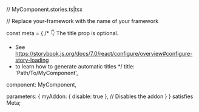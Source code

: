 // MyComponent.stories.ts|tsx


// Replace your-framework with the name of your framework

const meta = {
  /* 👇 The title prop is optional.
   * See https://storybook.js.org/docs/7.0/react/configure/overview#configure-story-loading
   * to learn how to generate automatic titles
   */
  title: 'Path/To/MyComponent',

  component: MyComponent,

  parameters: {
    myAddon: { disable: true }, // Disables the addon
  }
} satisfies Meta<typeof MyComponent>;


